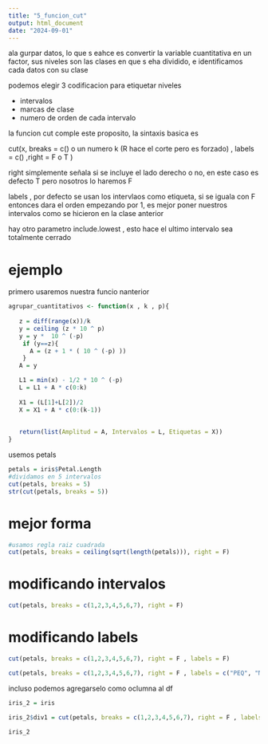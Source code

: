 ```yaml
---
title: "5_funcion_cut"
output: html_document
date: "2024-09-01"
---
```



ala gurpar datos, lo que s eahce es convertir la variable cuantitativa en un factor, sus niveles son las clases en que s eha dividido, e identificamos cada datos con su clase

podemos elegir 3 codificacion para etiquetar niveles

- intervalos
- marcas de clase
- numero de orden de cada intervalo

la funcion cut comple este proposito, la sintaxis basica es

cut(x, breaks = c() o un numero k (R hace el corte pero es forzado) , labels = c() ,right = F o T )

right simplemente señala si se incluye el lado derecho o no, en este caso es defecto T pero nosotros lo haremos F

labels , por defecto se usan los intervlaos como etiqueta, si se iguala con F entonces dara el orden empezando por 1, es mejor poner nuestros intervalos como se hicieron en la clase anterior

hay otro parametro
include.lowest , esto hace el ultimo intervalo sea totalmente cerrado 


# ejemplo

primero usaremos nuestra funcio nanterior

```r

agrupar_cuantitativos <- function(x , k , p){
  
   z = diff(range(x))/k
   y = ceiling (z * 10 ^ p)
   y = y *  10 ^ (-p) 
    if (y==z){
      A = (z + 1 * ( 10 ^ (-p) ))
    }
   A = y

   L1 = min(x) - 1/2 * 10 ^ (-p)
   L = L1 + A * c(0:k)
   
   X1 = (L[1]+L[2])/2
   X = X1 + A * c(0:(k-1))
   
   
   return(list(Amplitud = A, Intervalos = L, Etiquetas = X))
}
```

usemos petals
```r
petals = iris$Petal.Length
#dividamos en 5 intervalos
cut(petals, breaks = 5)
str(cut(petals, breaks = 5))

```

# mejor forma
```r
#usamos regla raiz cuadrada
cut(petals, breaks = ceiling(sqrt(length(petals))), right = F)

```

# modificando intervalos

```r
cut(petals, breaks = c(1,2,3,4,5,6,7), right = F)

```

# modificando labels

```r
cut(petals, breaks = c(1,2,3,4,5,6,7), right = F , labels = F)
```


```r
cut(petals, breaks = c(1,2,3,4,5,6,7), right = F , labels = c("PEQ", "MED", "NORM", "GRAN", "MUYGRAN","SUPERGRAN") )
```

incluso podemos agregarselo como oclumna al df

```r
iris_2 = iris

iris_2$div1 = cut(petals, breaks = c(1,2,3,4,5,6,7), right = F , labels = c("PEQ", "MED", "NORM", "GRAN", "MUYGRAN","SUPERGRAN") )

iris_2

```


